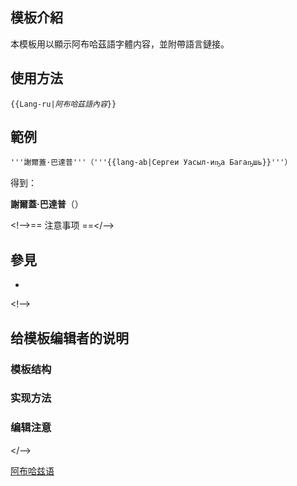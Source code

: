 <IncludeOnly><!-- 在這裡加入模板的保護標識 --></IncludeOnly>
<!-- 在本行下編輯模板說明 -->
== 模板介紹 ==
本模板用以顯示阿布哈茲語字體内容，並附帶語言鏈接。

== 使用方法 ==
<code><nowiki>{{Lang-ru|</nowiki>''阿布哈茲語內容''<nowiki>}}</nowiki></code>

== 範例 ==
<pre>'''謝爾蓋·巴達普'''（'''{{lang-ab|Сергеи Уасыл-иҧа Багаҧшь}}'''）</pre>

得到：

'''謝爾蓋·巴達普'''（'''{{lang-ab|Сергеи Уасыл-иҧа Багаҧшь}}'''）

<!-->== 注意事项 ==</-->

== 參見 ==
* {{tl|lang}}

<!-->
== 给模板编辑者的说明 ==
=== 模板结构 ===
=== 实现方法 ===
=== 编辑注意 ===
</-->

<IncludeOnly>
<!-- 本行下加入模板的分類 -->
[[Category:多语言支持模板|阿布哈兹语]]
<!-- 本行下加入模板的跨語言鏈接 -->

</IncludeOnly>
